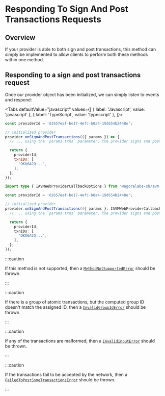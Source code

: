 
# Responding To Sign And Post Transactions Requests

<TOCInline
  maxHeadingLevel={4}
  toc={toc}
/>

## Overview

If your provider is able to both sign and post transactions, this method can simply be implemented to allow clients to perform both these methods within one method.

## Responding to a sign and post transactions request

Once our provider object has been initialized, we can simply listen to events and respond:

<Tabs
  defaultValue="javascript"
  values={[
    { label: 'Javascript', value: 'javascript' },
    { label: 'TypeScript', value: 'typescript' },
  ]}>
  <TabItem value="javascript">

  ```js
  const providerId = '02657eaf-be17-4efc-b0a4-19d654b2448e';

  // initialized provider
  provider.onSignAndPostTransactions(({ params }) => {
    // ... using the `params.txns` parameter, the provider signs and posts the transactions to the network and returns the transaction ids

    return {
      providerId,
      txnIDs: [
        'OKU6A2Q...',
      ],
    };
  });
  ```

  </TabItem>
  <TabItem value="typescript">

  ```typescript
  import type { IAVMWebProviderCallbackOptions } from '@agoralabs-sh/avm-web-provider';

  const providerId = '02657eaf-be17-4efc-b0a4-19d654b2448e';

  // initialized provider
  provider.onSignAndPostTransactions(({ params }: IAVMWebProviderCallbackOptions) => {
    // ... using the `params.txns` parameter, the provider signs and posts the transactions to the network and returns the transaction ids

    return {
      providerId,
      txnIDs: [
        'OKU6A2Q...',
      ],
    };
  });
  ```

  </TabItem>
</Tabs>

:::caution

If this method is not supported, then a [`MethodNotSupportedError`](../../api-reference/errors#methodnotsupportederror) should be thrown.

:::

:::caution

If there is a group of atomic transactions, but the computed group ID doesn't match the assigned ID, then a [`InvalidGroupIdError`](../../api-reference/errors#invalidgroupiderror) should be thrown.

:::

:::caution

If any of the transactions are malformed, then a [`InvalidInputError`](../../api-reference/errors#invalidinputerror) should be thrown.

:::

:::caution

If the transactions fail to be accepted by the network, then a [`FailedToPostSomeTransactionsError`](../../api-reference/errors#failedtopostsometransactionserror) should be thrown.

:::
